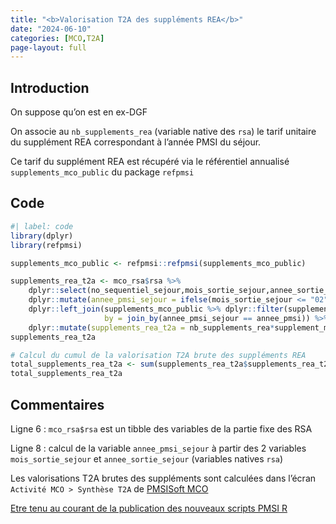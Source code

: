 ```yaml
---
title: "<b>Valorisation T2A des suppléments REA</b>"
date: "2024-06-10"
categories: [MCO,T2A]
page-layout: full
---
```


## Introduction  

On suppose qu'on est en ex-DGF  

On associe au `nb_supplements_rea` (variable native des `rsa`) le tarif unitaire du supplément REA correspondant à l'année PMSI du séjour.  

Ce tarif du supplément REA est récupéré via le référentiel annualisé `supplements_mco_public` du package `refpmsi`  

## Code  

```r
#| label: code
library(dplyr)
library(refpmsi)

supplements_mco_public <- refpmsi::refpmsi(supplements_mco_public)

supplements_rea_t2a <- mco_rsa$rsa %>% 
    dplyr::select(no_sequentiel_sejour,mois_sortie_sejour,annee_sortie_sejour,nb_supplements_rea) %>% 
    dplyr::mutate(annee_pmsi_sejour = ifelse(mois_sortie_sejour <= "02",as.character(as.integer(annee_sortie_sejour)-1L),annee_sortie_sejour)) %>% 
    dplyr::left_join(supplements_mco_public %>% dplyr::filter(supplement_mco_code == "REA"),
                     by = join_by(annee_pmsi_sejour == annee_pmsi)) %>% 
    dplyr::mutate(supplements_rea_t2a = nb_supplements_rea*supplement_mco_tarif)
supplements_rea_t2a

# Calcul du cumul de la valorisation T2A brute des suppléments REA
total_supplements_rea_t2a <- sum(supplements_rea_t2a$supplements_rea_t2a)
total_supplements_rea_t2a
```

## Commentaires  

Ligne 6 : `mco_rsa$rsa` est un tibble des variables de la partie fixe des RSA  

Ligne 8 : calcul de la variable `annee_pmsi_sejour` à partir des 2 variables `mois_sortie_sejour` et `annee_sortie_sejour` (variables natives `rsa`)  

Les valorisations T2A brutes des suppléments sont calculées dans l'écran `Activité MCO > Synthèse T2A` de [PMSISoft MCO](https://www.pmsisoft.com/acces_pmsisoft_mco){target="_blank"}  

[Etre tenu au courant de la publication des nouveaux scripts PMSI R](http://www.lespmsi.com/scripts-pmsi-r/){target="_blank"}  
